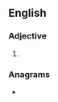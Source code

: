 ==English==

===Adjective===
{{head|en|superlative adjective}}

# {{en-superlative of|antsy}}

===Anagrams===
* {{anagrams|en|a=aeinsstt|Atenists|Titaness|antisets|instates|nastiest|satinets|stainest|statines}}